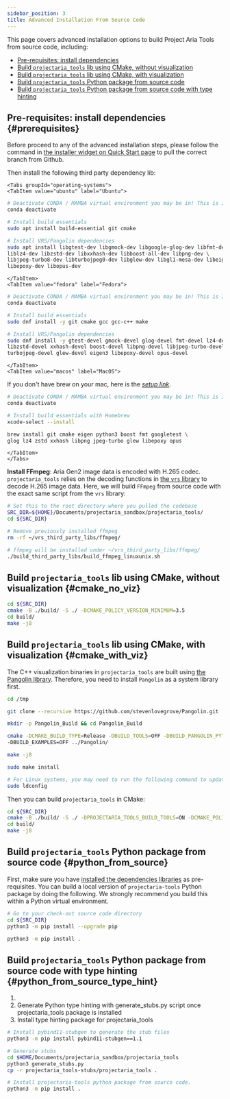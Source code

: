 ```yaml
---
sidebar_position: 3
title: Advanced Installation From Source Code
---
```


This page covers advanced installation options to build Project Aria Tools from source code, including:
- [Pre-requisites: install dependencies](#prerequisites)
- [Build `projectaria_tools` lib using CMake, without visualization](#cmake_no_viz)
- [Build `projectaria_tools` lib using CMake, with visualization](#cmake_with_viz)
- [Build `projectaria_tools` Python package from source code](#python_from_source)
- [Build `projectaria_tools` Python package from source code with type hinting](#python_from_source_type_hint)


## Pre-requisites: install dependencies {#prerequisites}
Before proceed to any of the advanced installation steps, please follow the command in [the installer widget on Quick Start page](/docs-research-tools/projectariatools/start.mdx#installing) to pull the correct branch from Github.

Then install the following third party dependency lib:
```mdx-code-block
<Tabs groupId="operating-systems">
<TabItem value="ubuntu" label="Ubuntu">
```
```bash
# Deactivate CONDA / MAMBA virtual environment you may be in! This is IMPORTANT!
conda deactivate

# Install build essentials
sudo apt install build-essential git cmake

# Install VRS/Pangolin dependencies
sudo apt install libgtest-dev libgmock-dev libgoogle-glog-dev libfmt-dev \
liblz4-dev libzstd-dev libxxhash-dev libboost-all-dev libpng-dev \
libjpeg-turbo8-dev libturbojpeg0-dev libglew-dev libgl1-mesa-dev libeigen3-dev \
libepoxy-dev libopus-dev
```
```mdx-code-block
</TabItem>
<TabItem value="fedora" label="Fedora">
```
```bash
# Deactivate CONDA / MAMBA virtual environment you may be in! This is IMPORTANT!
conda deactivate

# Install build essentials
sudo dnf install -y git cmake gcc gcc-c++ make

# Install VRS/Pangolin dependencies
sudo dnf install -y gtest-devel gmock-devel glog-devel fmt-devel lz4-devel \
libzstd-devel xxhash-devel boost-devel libpng-devel libjpeg-turbo-devel \
turbojpeg-devel glew-devel eigen3 libepoxy-devel opus-devel
```
```mdx-code-block
</TabItem>
<TabItem value="macos" label="MacOS">
```
If you don't have brew on your mac, here is the [_setup link_](https://brew.sh/).

```bash
# Deactivate CONDA / MAMBA virtual environment you may be in! This is IMPORTANT!
conda deactivate

# Install build essentials with Homebrew
xcode-select --install

brew install git cmake eigen python3 boost fmt googletest \
glog lz4 zstd xxhash libpng jpeg-turbo glew libepoxy opus

```
```mdx-code-block
</TabItem>
</Tabs>
```

**Install FFmpeg**:
Aria Gen2 image data is encoded with H.265 codec.
`projectaria_tools` relies on the decoding functions in [the `vrs` library](https://github.com/facebookresearch/vrs) to decode H.265 image data.
Here, we will build `FFmpeg` from source code with the exact same script from the `vrs` library:
```bash
# Set this to the root directory where you pulled the codebase
SRC_DIR=${HOME}/Documents/projectaria_sandbox/projectaria_tools/
cd ${SRC_DIR}

# Remove previously installed ffmpeg
rm -rf ~/vrs_third_party_libs/ffmpeg/

# ffmpeg will be installed under ~/vrs_third_party_libs/ffmpeg/
./build_third_party_libs/build_ffmpeg_linuxunix.sh
```

## Build `projectaria_tools` lib using CMake, without visualization {#cmake_no_viz}
```bash
cd ${SRC_DIR}
cmake -B ./build/ -S ./ -DCMAKE_POLICY_VERSION_MINIMUM=3.5
cd build/
make -j8
```

## Build `projectaria_tools` lib using CMake, with visualization {#cmake_with_viz}
The C++ visualization binaries in `projectaria_tools` are built using [the Pangolin library](https://github.com/stevenlovegrove/Pangolin).
Therefore, you need to install `Pangolin` as a system library first.
```bash
cd /tmp

git clone --recursive https://github.com/stevenlovegrove/Pangolin.git

mkdir -p Pangolin_Build && cd Pangolin_Build

cmake -DCMAKE_BUILD_TYPE=Release -DBUILD_TOOLS=OFF -DBUILD_PANGOLIN_PYTHON=OFF \
-DBUILD_EXAMPLES=OFF ../Pangolin/

make -j8

sudo make install

# For Linux systems, you may need to run the following command to update the dynamic linker cache so the Pangolin library can be found
sudo ldconfig
```

Then you can build `projectaria_tools` in CMake:
```bash
cd ${SRC_DIR}
cmake -B ./build/ -S ./ -DPROJECTARIA_TOOLS_BUILD_TOOLS=ON -DCMAKE_POLICY_VERSION_MINIMUM=3.5
cd build/
make -j8
```


## Build `projectaria_tools` Python package from source code {#python_from_source}
First, make sure you have [installed the dependencies libraries](#prerequisites) as pre-requisites.
You can build a local version of `projectaria-tools` Python package by doing the following.
We strongly recommend you build this within a Python virtual environment.
```bash
# Go to your check-out source code directory
cd ${SRC_DIR}
python3 -m pip install --upgrade pip

python3 -m pip install .
```

## Build `projectaria_tools` Python package from source code with type hinting {#python_from_source_type_hint}
1.
2. Generate Python type hinting with generate_stubs.py script once projectaria_tools package is installed
3. Install type hinting package for projectaria_tools
```bash
# Install pybind11-stubgen to generate the stub files
python3 -m pip install pybind11-stubgen==1.1

# Generate stubs
cd $HOME/Documents/projectaria_sandbox/projectaria_tools
python3 generate_stubs.py
cp -r projectaria_tools-stubs/projectaria_tools .

# Install projectaria-tools python package from source code.
python3 -m pip install .
```
